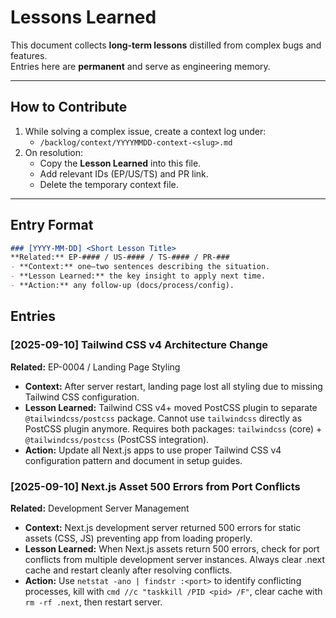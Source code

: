 # Lessons Learned

This document collects **long-term lessons** distilled from complex bugs and features.  
Entries here are **permanent** and serve as engineering memory.

---

## How to Contribute
1. While solving a complex issue, create a context log under:
   - `/backlog/context/YYYYMMDD-context-<slug>.md`
2. On resolution:
   - Copy the **Lesson Learned** into this file.
   - Add relevant IDs (EP/US/TS) and PR link.
   - Delete the temporary context file.

---

## Entry Format
```md
### [YYYY-MM-DD] <Short Lesson Title>
**Related:** EP-#### / US-#### / TS-#### / PR-###
- **Context:** one–two sentences describing the situation.
- **Lesson Learned:** the key insight to apply next time.
- **Action:** any follow-up (docs/process/config).
```

## Entries
<!-- Append new lessons below this line -->

### [2025-09-10] Tailwind CSS v4 Architecture Change
**Related:** EP-0004 / Landing Page Styling
- **Context:** After server restart, landing page lost all styling due to missing Tailwind CSS configuration.
- **Lesson Learned:** Tailwind CSS v4+ moved PostCSS plugin to separate `@tailwindcss/postcss` package. Cannot use `tailwindcss` directly as PostCSS plugin anymore. Requires both packages: `tailwindcss` (core) + `@tailwindcss/postcss` (PostCSS integration).
- **Action:** Update all Next.js apps to use proper Tailwind CSS v4 configuration pattern and document in setup guides.

### [2025-09-10] Next.js Asset 500 Errors from Port Conflicts  
**Related:** Development Server Management
- **Context:** Next.js development server returned 500 errors for static assets (CSS, JS) preventing app from loading properly.
- **Lesson Learned:** When Next.js assets return 500 errors, check for port conflicts from multiple development server instances. Always clear .next cache and restart cleanly after resolving conflicts.
- **Action:** Use `netstat -ano | findstr :<port>` to identify conflicting processes, kill with `cmd //c "taskkill /PID <pid> /F"`, clear cache with `rm -rf .next`, then restart server.